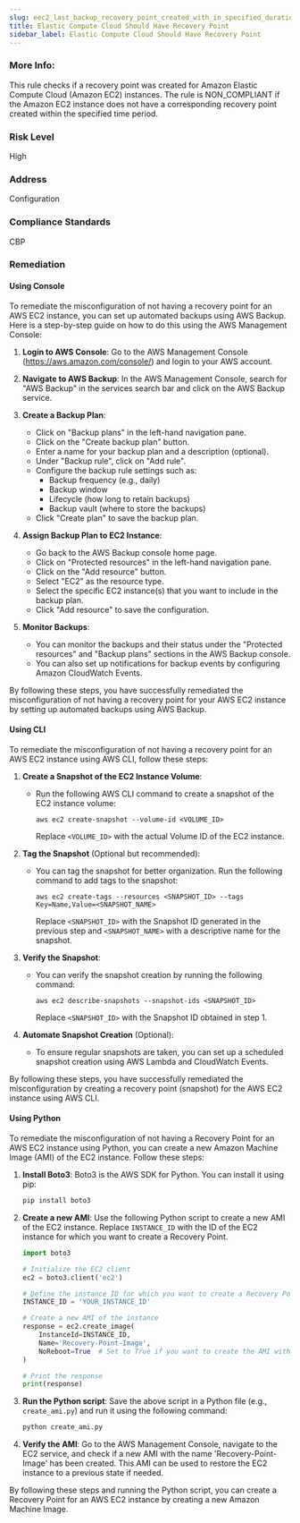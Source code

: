 ```yaml
---
slug: eec2_last_backup_recovery_point_created_with_in_specified_duration
title: Elastic Compute Cloud Should Have Recovery Point 
sidebar_label: Elastic Compute Cloud Should Have Recovery Point 
---
```


### More Info:

This rule checks if a recovery point was created for Amazon Elastic Compute Cloud (Amazon EC2) instances. The rule is NON_COMPLIANT if the Amazon EC2 instance does not have a corresponding recovery point created within the specified time period.

### Risk Level

High

### Address

Configuration

### Compliance Standards

CBP

### Remediation

#### Using Console

To remediate the misconfiguration of not having a recovery point for an AWS EC2 instance, you can set up automated backups using AWS Backup. Here is a step-by-step guide on how to do this using the AWS Management Console:

1. **Login to AWS Console**: Go to the AWS Management Console (https://aws.amazon.com/console/) and login to your AWS account.

2. **Navigate to AWS Backup**: In the AWS Management Console, search for "AWS Backup" in the services search bar and click on the AWS Backup service.

3. **Create a Backup Plan**:
   - Click on "Backup plans" in the left-hand navigation pane.
   - Click on the "Create backup plan" button.
   - Enter a name for your backup plan and a description (optional).
   - Under "Backup rule", click on "Add rule".
   - Configure the backup rule settings such as:
     - Backup frequency (e.g., daily)
     - Backup window
     - Lifecycle (how long to retain backups)
     - Backup vault (where to store the backups)
   - Click "Create plan" to save the backup plan.

4. **Assign Backup Plan to EC2 Instance**:
   - Go back to the AWS Backup console home page.
   - Click on "Protected resources" in the left-hand navigation pane.
   - Click on the "Add resource" button.
   - Select "EC2" as the resource type.
   - Select the specific EC2 instance(s) that you want to include in the backup plan.
   - Click "Add resource" to save the configuration.

5. **Monitor Backups**:
   - You can monitor the backups and their status under the "Protected resources" and "Backup plans" sections in the AWS Backup console.
   - You can also set up notifications for backup events by configuring Amazon CloudWatch Events.

By following these steps, you have successfully remediated the misconfiguration of not having a recovery point for your AWS EC2 instance by setting up automated backups using AWS Backup.

#### Using CLI

To remediate the misconfiguration of not having a recovery point for an AWS EC2 instance using AWS CLI, follow these steps:

1. **Create a Snapshot of the EC2 Instance Volume**:
   - Run the following AWS CLI command to create a snapshot of the EC2 instance volume:
     ```
     aws ec2 create-snapshot --volume-id <VOLUME_ID>
     ```
     Replace `<VOLUME_ID>` with the actual Volume ID of the EC2 instance.

2. **Tag the Snapshot** (Optional but recommended):
   - You can tag the snapshot for better organization. Run the following command to add tags to the snapshot:
     ```
     aws ec2 create-tags --resources <SNAPSHOT_ID> --tags Key=Name,Value=<SNAPSHOT_NAME>
     ```
     Replace `<SNAPSHOT_ID>` with the Snapshot ID generated in the previous step and `<SNAPSHOT_NAME>` with a descriptive name for the snapshot.

3. **Verify the Snapshot**:
   - You can verify the snapshot creation by running the following command:
     ```
     aws ec2 describe-snapshots --snapshot-ids <SNAPSHOT_ID>
     ```
     Replace `<SNAPSHOT_ID>` with the Snapshot ID obtained in step 1.

4. **Automate Snapshot Creation** (Optional):
   - To ensure regular snapshots are taken, you can set up a scheduled snapshot creation using AWS Lambda and CloudWatch Events.

By following these steps, you have successfully remediated the misconfiguration by creating a recovery point (snapshot) for the AWS EC2 instance using AWS CLI.

#### Using Python

To remediate the misconfiguration of not having a Recovery Point for an AWS EC2 instance using Python, you can create a new Amazon Machine Image (AMI) of the EC2 instance. Follow these steps:

1. **Install Boto3**: Boto3 is the AWS SDK for Python. You can install it using pip:
   ```bash
   pip install boto3
   ```

2. **Create a new AMI**: Use the following Python script to create a new AMI of the EC2 instance. Replace `INSTANCE_ID` with the ID of the EC2 instance for which you want to create a Recovery Point.

   ```python
   import boto3

   # Initialize the EC2 client
   ec2 = boto3.client('ec2')

   # Define the instance ID for which you want to create a Recovery Point
   INSTANCE_ID = 'YOUR_INSTANCE_ID'

   # Create a new AMI of the instance
   response = ec2.create_image(
       InstanceId=INSTANCE_ID,
       Name='Recovery-Point-Image',
       NoReboot=True  # Set to True if you want to create the AMI without rebooting the instance
   )

   # Print the response
   print(response)
   ```

3. **Run the Python script**: Save the above script in a Python file (e.g., `create_ami.py`) and run it using the following command:
   ```bash
   python create_ami.py
   ```

4. **Verify the AMI**: Go to the AWS Management Console, navigate to the EC2 service, and check if a new AMI with the name 'Recovery-Point-Image' has been created. This AMI can be used to restore the EC2 instance to a previous state if needed.

By following these steps and running the Python script, you can create a Recovery Point for an AWS EC2 instance by creating a new Amazon Machine Image.

